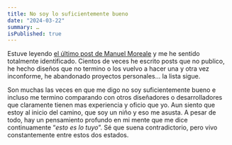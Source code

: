 ```yaml
---
title: No soy lo suficientemente bueno
date: "2024-03-22"
summary: …
isPublished: true
---
```


Estuve leyendo [el último post de Manuel Moreale](https://manuelmoreale.com/why-i-don-t-write-dev-posts) y me he sentido totalmente identificado. Cientos de veces he escrito posts que no publico, he hecho diseños que no termino o los vuelvo a hacer una y otra vez inconforme, he abandonado proyectos personales... la lista sigue.

Son muchas las veces en que me digo no soy suficientemente bueno e incluso me termino comparando con otros diseñadores o desarrolladores que claramente tienen mas experiencia y oficio que yo. Aun siento que estoy al inicio del camino, que soy un niño y eso me asusta. A pesar de todo, hay un pensamiento profundo en mi mente que me dice continuamente “*esto es lo tuyo*”. Sé que suena contradictorio, pero vivo constantemente entre estos dos estados.